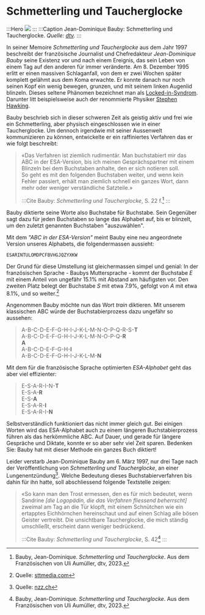 # Schmetterling und Taucherglocke

:::Hero
![](img/cover-schmetterling-taucherglocke.jpg)
:::
:::Caption
Jean-Dominique Bauby: Schmetterling und Taucherglocke. _Quelle: [dtv](https://www.dtv.de/buch/schmetterling-und-taucherglocke-12565)._
:::

In seiner Memoire _Schmetterling und Taucherglocke_ aus dem Jahr 1997 beschreibt der französische Journalist und Chefredakteur _Jean-Dominique Bauby_ seine Existenz vor und nach einem Ereignis, das sein Leben von einem Tag auf den anderen für immer veränderte. Am 8. Dezember 1995 erlitt er einen massiven Schlaganfall, von dem er zwei Wochen später komplett gelähmt aus dem Koma erwachte. Er konnte danach nur noch seinen Kopf ein wenig bewegen, grunzen, und mit seinem linken Augenlid blinzeln. Dieses seltene Phänomen bezeichnet man als [Locked-in-Syndrom](https://de.wikipedia.org/wiki/Locked-in-Syndrom). Darunter litt beispielsweise auch der renommierte Physiker [Stephen Hawking](https://de.wikipedia.org/wiki/Stephen_Hawking).

Bauby beschrieb sich in dieser schweren Zeit als geistig aktiv und frei wie ein Schmetterling, aber physisch eingeschlossen wie in einer Taucherglocke. Um dennoch irgendwie mit seiner Aussenwelt kommunizieren zu können, entwickelte er ein raffiniertes Verfahren das er wie folgt beschreibt:

> «Das Verfahren ist ziemlich rudimentär. Man buchstabiert mir das ABC in der ESA-Version, bis ich meinen Gesprächspartner mit einem Blinzeln bei dem Buchstaben anhalte, den er sich notieren soll.\
> So geht es mit den folgenden Buchstaben weiter, und wenn kein Fehler passiert, erhält man ziemlich schnell ein ganzes Wort, dann mehr oder weniger verständliche Satzteile.»
>
> :::Cite
> Bauby: _Schmetterling und Taucherglocke_, S. 22 f.[^1]
> :::

Bauby diktierte seine Worte also Buchstabe für Buchstabe. Sein Gegenüber sagt dazu für jeden Buchstaben so lange das Alphabet auf, bis er blinzelt, um den zuletzt genannten Buchstaben "auszuwählen".

Mit dem _"ABC in der ESA-Version"_ meint Bauby eine neu angeordnete Version unseres Alphabets, die folgendermassen aussieht:

```
ESARINTULOMDPCFBVHGJQZYXKW
```

Der Grund für diese Umstellung ist gleichermassen simpel und genial: In der französischen Sprache - Baubys Muttersprache - kommt der Buchstabe _E_ mit einem Anteil von ungefähr 15.1% mit Abstand am häufigsten vor. Den zweiten Platz belegt der Buchstabe _S_ mit etwa 7.9%, gefolgt von _A_ mit etwa 8.1%, und so weiter.[^2]

Angenommen Bauby möchte nun das Wort _train_ diktieren. Mit unserem klassischen ABC würde der Buchstabierprozess dazu ungefähr so aussehen:
> A-B-C-D-E-F-G-H-I-J-K-L-M-N-O-P-Q-R-S-**T**\
> A-B-C-D-E-F-G-H-I-J-K-L-M-N-O-P-Q-**R**\
> **A**\
> A-B-C-D-E-F-G-H-**I**\
> A-B-C-D-E-F-G-H-I-J-K-L-M-**N**

Mit dem für die französische Sprache optimierten _ESA-Alphabet_ geht das aber viel effizienter:
> E-S-A-R-I-N-**T**\
> E-S-A-**R**\
> E-S-**A**\
> E-S-A-R-**I**\
> E-S-A-R-I-**N**

Selbstverständlich funktioniert das nicht immer gleich gut. Bei einigen Worten wird das ESA-Alphabet auch zu einem längeren Buchstabierprozess führen als das herkömmliche ABC. Auf Dauer, und gerade für längere Gespräche und Diktate, konnte er so aber sehr viel Zeit sparen. Bedenken Sie: Bauby hat mit dieser Methode ein ganzes Buch diktiert!

Leider verstarb Jean-Dominique Bauby am 6. März 1997, nur drei Tage nach der Veröffentlichung von _Schmetterling und Taucherglocke_, an einer Lungenentzündung[^3]. Welche Bedeutung dieses Buchstabierverfahren bis dahin für ihn hatte, soll abschliessend folgende Textstelle zeigen:
> «So kann man den Trost ermessen, den es für mich bedeutet, wenn Sandrine _[die Logopädin, die das Verfahren fliessend beherrscht]_ zweimal am Tag an die Tür klopft, mit einem Schnütchen wie ein ertapptes Eichhörnchen hereinschaut und auf einen Schlag alle bösen Geister vertreibt. Die unsichtbare Taucherglocke, die mich ständig umschließt, erscheint dann weniger bedrückend.
>
> :::Cite
> Bauby: _Schmetterling und Taucherglocke_, S. 42[^1]
> :::

[^1]: Bauby, Jean-Dominique. _Schmetterling und Taucherglocke_. Aus dem Französischen von Uli Aumüller, dtv, 2023.
[^2]: Quelle: [sttmedia.com](https://www.sttmedia.com/characterfrequency-french)
[^3]: Quelle: [nzz.ch](https://www.nzz.ch/leben_im_lidschlag-ld.466427)
